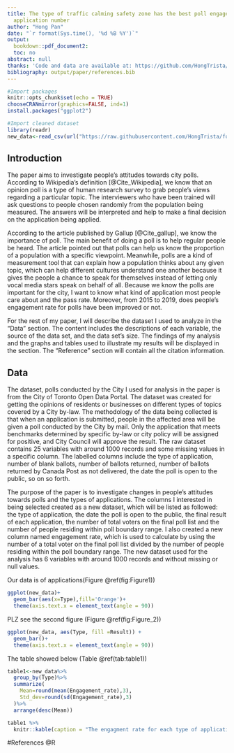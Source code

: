 ```yaml
---
title: The type of traffic calming safety zone has the best poll engagement by least
  application number
author: "Hong Pan"
date: "`r format(Sys.time(), '%d %B %Y')`"
output:
  bookdown::pdf_document2:
  toc: no
abstract: null
thanks: 'Code and data are available at: https://github.com/HongTrista/folder.'
bibliography: output/paper/references.bib
---
```


```r
#Import packages 
knitr::opts_chunk$set(echo = TRUE)
chooseCRANmirror(graphics=FALSE, ind=1)
install.packages("ggplot2")
```


```r
#Import cleaned dataset
library(readr)
new_data<-read_csv(url("https://raw.githubusercontent.com/HongTrista/folder/main/input/raw_dataset.csv"))
```



## Introduction

The paper aims to investigate people's attitudes towards city polls. According to Wikipedia's definition [@Cite_Wikipedia], we know that an opinion poll is a type of human research survey to grab people's views regarding a particular topic. The interviewers who have been trained will ask questions to people chosen randomly from the population being measured. The answers will be interpreted and help to make a final decision on the application being applied.

According to the article published by Gallup [@Cite_gallup], we know the importance of poll. The main benefit of doing a poll is to help regular people be heard. The article pointed out that polls can help us know the proportion of a population with a specific viewpoint. Meanwhile, polls are a kind of measurement tool that can explain how a population thinks about any given topic, which can help different cultures understand one another because it gives the people a chance to speak for themselves instead of letting only vocal media stars speak on behalf of all. Because we know the polls are important for the city, I want to know what kind of application most people care about and the pass rate. Moreover, from 2015 to 2019, does people's engagement rate for polls have been improved or not.

For the rest of my paper, I will describe the dataset I used to analyze in the "Data" section. The content includes the descriptions of each variable, the source of the data set, and the data set's size. The findings of my analysis and the graphs and tables used to illustrate my results will be displayed in the section. The "Reference" section will contain all the citation information.



## Data

The dataset, polls conducted by the City I used for analysis in the paper is from the City of Toronto Open Data Portal. The dataset was created for getting the opinions of residents or businesses on different types of topics covered by a City by-law. The methodology of the data being collected is that when an application is submitted, people in the affected area will be given a poll conducted by the City by mail. Only the application that meets benchmarks determined by specific by-law or city policy will be assigned for positive, and City Council will approve the result. The raw dataset contains 25 variables with around 1000 records and some missing values in a specific column. The labelled columns include the type of application, number of blank ballots, number of ballots returned, number of ballots returned by Canada Post as not delivered, the date the poll is open to the public, so on so forth.

The purpose of the paper is to investigate changes in people's attitudes towards polls and the types of applications. The columns I interested in being selected created as a new dataset, which will be listed as followed: the type of application, the date the poll is open to the public, the final result of each application, the number of total voters on the final poll list and the number of people residing within poll boundary range. I also created a new column named engagement rate, which is used to calculate by using the number of a total voter on the final poll list divided by the number of people residing within the poll boundary range. The new dataset used for the analysis has 6 variables with around 1000 records and without missing or null values.





Our data is of applications(Figure \@ref(fig:Figure1))
```r
ggplot(new_data)+
  geom_bar(aes(x=Type),fill='Orange')+
  theme(axis.text.x = element_text(angle = 90))
```

PLZ see the second figure (Figure \@ref(fig:Figure_2))
```r
ggplot(new_data, aes(Type, fill =Result)) + 
  geom_bar()+
  theme(axis.text.x = element_text(angle = 90))

```



The table showed below (Table \@ref(tab:table1))
```r

table1<-new_data%>%
  group_by(Type)%>%
  summarize(
    Mean=round(mean(Engagement_rate),3),
    Std_dev=round(sd(Engagement_rate),3)
  )%>%
  arrange(desc(Mean))

table1 %>% 
  knitr::kable(caption = "The engagment rate for each type of application")

```





#References
@R